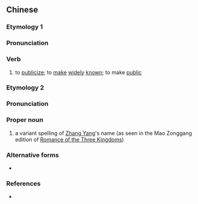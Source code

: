 {{also|张扬}}
==Chinese==
{{zh-forms|s=张扬}}

===Etymology 1===
===Pronunciation===
{{zh-pron
|m=zhāngyáng
|c=zoeng1 joeng4
|mn=qz,xm:tiong-iông/zz:tiang-iâng
|cat=v
}}

===Verb===
{{zh-verb}}

# to [[publicize]]; to [[make]] [[widely]] [[known]]; to make [[public]]

===Etymology 2===
===Pronunciation===
{{zh-pron
|m=Zhāng Yáng
|c=zoeng1 joeng4
|cat=pn
}}

===Proper noun===
{{zh-proper noun}}

# a variant spelling of [[w:Zhang Yang|Zhang Yang]]'s name (as seen in the Mao Zonggang edition of [[s:Romance of the Three Kingdoms|Romance of the Three Kingdoms]])

===Alternative forms===
* {{l|zh|張楊}}

===References===
* {{cite-book
|last=Luo
|first=Guanzhong
|authorlink=w:Luo Guanzhong
|coauthors=
|year=[[w:Qing Dynasty|Qing Dynasty]] (Mao Zonggong edition)
|title=[[s:Romance of the Three Kingdoms/Chapter 14|Romance of the Three Kingdoms/Chapter 14]]
|language=Mandarin
|publisher=
|location=
|isbn=9571407720
}}